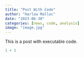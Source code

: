 ```yaml
---
title: "Post With Code"
author: "Harlow Malloc"
date: "2023-06-30"
categories: [news, code, analysis]
image: "image.jpg"
---
```


This is a post with executable code.

```r
1 + 1
```
